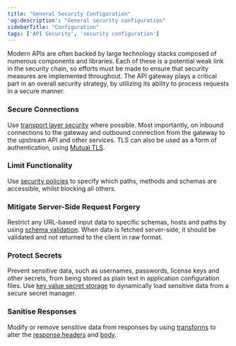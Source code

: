 ```yaml
---
title: "General Security Configuration"
'og:description': "General security configuration"
sidebarTitle: "Configuration"
tags: ['API Security', 'security configuration']
---
```


Modern APIs are often backed by large technology stacks composed of numerous components and libraries. Each of these is a potential weak link in the security chain, so efforts must be made to ensure that security measures are implemented throughout. The API gateway plays a critical part in an overall security strategy, by utilizing its ability to process requests in a secure manner.

### Secure Connections

Use [transport layer security](/basic-config-and-security/security/tls-and-ssl) where possible. Most importantly, on inbound connections to the gateway and outbound connection from the gateway to the upstream API and other services. TLS can also be used as a form of authentication, using [Mutual TLS](/basic-config-and-security/security/mutual-tls).

### Limit Functionality

Use [security policies](/getting-started/key-concepts/what-is-a-security-policy) to specify which paths, methods and schemas are accessible, whilst blocking all others.

### Mitigate Server-Side Request Forgery

Restrict any URL-based input data to specific schemas, hosts and paths by using [schema validation](/graphql/validation#schema-validation). When data is fetched server-side, it should be validated and not returned to the client in raw format.

### Protect Secrets

Prevent sensitive data, such as usernames, passwords, license keys and other secrets, from being stored as plain text in application configuration files. Use [key value secret storage](/tyk-configuration-reference/kv-store) to dynamically load sensitive data from a secure secret manager.

### Sanitise Responses

Modify or remove sensitive data from responses by using [transforms](/advanced-configuration/transform-traffic) to alter the [response headers](/advanced-configuration/transform-traffic/response-headers) and [body](/advanced-configuration/transform-traffic/response-body).

